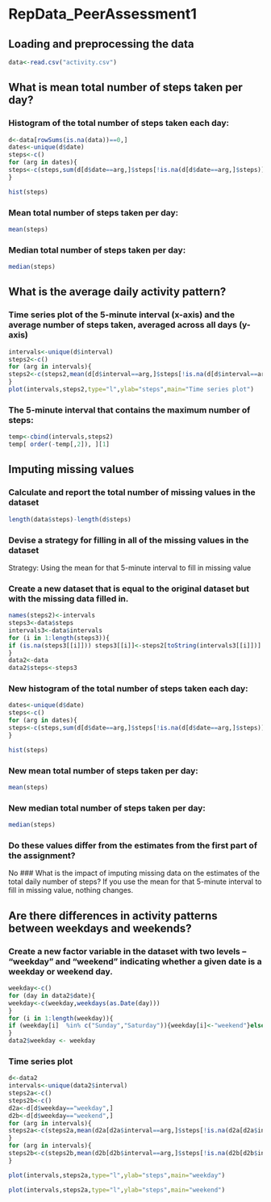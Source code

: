 RepData_PeerAssessment1
=======================
## Loading and preprocessing the data

```r
data<-read.csv("activity.csv")
```

## What is mean total number of steps taken per day?

### Histogram of the total number of steps taken each day:

```r
d<-data[rowSums(is.na(data))==0,]
dates<-unique(d$date)
steps<-c()
for (arg in dates){
steps<-c(steps,sum(d[d$date==arg,]$steps[!is.na(d[d$date==arg,]$steps)]))
}

hist(steps)
```

### Mean total number of steps taken per day:
```r
mean(steps)
```
### Median total number of steps taken per day:
```r
median(steps)
```

## What is the average daily activity pattern?

### Time series plot of the 5-minute interval (x-axis) and the average number of steps taken, averaged across all days (y-axis)

```r
intervals<-unique(d$interval)
steps2<-c()
for (arg in intervals){
steps2<-c(steps2,mean(d[d$interval==arg,]$steps[!is.na(d[d$interval==arg,]$steps)]))
}
plot(intervals,steps2,type="l",ylab="steps",main="Time series plot")

```

### The 5-minute interval that contains the maximum number of steps:
```r
temp<-cbind(intervals,steps2)
temp[ order(-temp[,2]), ][1]
```


## Imputing missing values

### Calculate and report the total number of missing values in the dataset

```r
length(data$steps)-length(d$steps)
```

### Devise a strategy for filling in all of the missing values in the dataset
Strategy: Using the mean for that 5-minute interval to fill in missing value

### Create a new dataset that is equal to the original dataset but with the missing data filled in.

```r
names(steps2)<-intervals
steps3<-data$steps
intervals3<-data$intervals
for (i in 1:length(steps3)){
if (is.na(steps3[[i]])) steps3[[i]]<-steps2[toString(intervals3[[i]])]
}
data2<-data
data2$steps<-steps3
```

### New histogram of the total number of steps taken each day:

```r
dates<-unique(d$date)
steps<-c()
for (arg in dates){
steps<-c(steps,sum(d[d$date==arg,]$steps[!is.na(d[d$date==arg,]$steps)]))
}

hist(steps)
```

### New mean total number of steps taken per day:
```r
mean(steps)
```
### New median total number of steps taken per day:
```r
median(steps)
```

### Do these values differ from the estimates from the first part of the assignment? 
No
### What is the impact of imputing missing data on the estimates of the total daily number of steps?
If you use the mean for that 5-minute interval to fill in missing value, nothing changes.

## Are there differences in activity patterns between weekdays and weekends?

### Create a new factor variable in the dataset with two levels – “weekday” and “weekend” indicating whether a given date is a weekday or weekend day.

```r
weekday<-c()
for (day in data2$date){
weekday<-c(weekday,weekdays(as.Date(day)))
}
for (i in 1:length(weekday)){
if (weekday[i]  %in% c("Sunday","Saturday")){weekday[i]<-"weekend"}else{weekday[i]<-"weekday"}
}
data2$weekday <- weekday

```

### Time series plot

```r

d<-data2
intervals<-unique(data2$interval)
steps2a<-c()
steps2b<-c()
d2a<-d[d$weekday=="weekday",]
d2b<-d[d$weekday=="weekend",]
for (arg in intervals){
steps2a<-c(steps2a,mean(d2a[d2a$interval==arg,]$steps[!is.na(d2a[d2a$interval==arg,]$steps)]))
}
for (arg in intervals){
steps2b<-c(steps2b,mean(d2b[d2b$interval==arg,]$steps[!is.na(d2b[d2b$interval==arg,]$steps)]))
}

plot(intervals,steps2a,type="l",ylab="steps",main="weekday")

plot(intervals,steps2a,type="l",ylab="steps",main="weekend")


```
